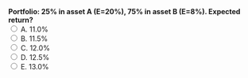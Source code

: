 ::: {.question-block}
<form onsubmit="event.preventDefault(); checkAnswer('module2_mcq_q19')" data-correct-answer="A">
<strong style="display: block;">Portfolio: 25% in asset A (E=20%), 75% in asset B (E=8%). Expected return?</strong>
<label><input type="radio" name="module2_mcq_q19" value="A"> A. 11.0%</label><br>
<label><input type="radio" name="module2_mcq_q19" value="B"> B. 11.5%</label><br>
<label><input type="radio" name="module2_mcq_q19" value="C"> C. 12.0%</label><br>
<label><input type="radio" name="module2_mcq_q19" value="D"> D. 12.5%</label><br>
<label><input type="radio" name="module2_mcq_q19" value="E"> E. 13.0%</label><br>
</form>
<div id="feedback-module2_mcq_q19" class="feedback" data-status="" style="display:none;">
✅ Correct: A. 0.25×20%+0.75×8%=11%.
</div>
:::
